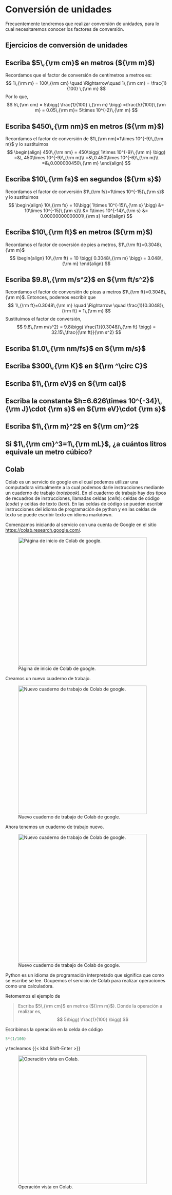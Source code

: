 # Conversión de unidades

Frecuentemente tendremos que realizar conversión de unidades, para lo cual necesitaremos conocer los factores de conversión.

## Ejercicios de conversión de unidades

::: {.callout-tip appearance="simple" icon=false collapse="true"}
## Escriba $5\,{\rm cm}$ en metros (${\rm m}$)
Recordamos que el factor de conversión de centímetros a metros es:
$$
1\,{\rm m} = 100\,{\rm cm} \quad \Rightarrow\quad 1\,{\rm cm} = \frac{1}{100} \,{\rm m}
$$
Por lo que,
$$
5\,{\rm cm} = 5\bigg( \frac{1}{100} \,{\rm m} \bigg) =\frac{5}{100}\,{\rm m} = 0.05\,{\rm m}= 5\times 10^{-2}\,{\rm m}
$$
:::


::: {.callout-tip appearance="simple" icon=false collapse="true"}
## Escriba $450\,{\rm nm}$ en metros (${\rm m}$)
Recordamos el factor de conversión de $1\,{\rm nm}=1\times 10^{-9}\,{\rm m}$ y lo sustituimos
$$
\begin{align}
450\,{\rm nm} = 450\bigg( 1\times 10^{-9}\,{\rm m}  \bigg) =&\, 450\times 10^{-9}\,{\rm m}\\
=&\,0.450\times 10^{-6}\,{\rm m}\\
=&\,0.000000450\,{\rm m}
\end{align}
$$
:::

::: {.callout-tip appearance="simple" icon=false collapse="true"}
## Escriba $10\,{\rm fs}$ en segundos (${\rm s}$)
Recordamos el factor de conversión $1\,{\rm fs}=1\times 10^{-15}\,{\rm s}$ y lo sustituimos
$$
\begin{align}
10\,{\rm fs} = 10\bigg( 1\times 10^{-15}\,{\rm s} \bigg) &= 10\times 10^{-15}\,{\rm s}\\
&= 1\times 10^{-14}\,{\rm s}
&= 0.00000000000001\,{\rm s}
\end{align}
$$

:::

::: {.callout-tip appearance="simple" icon=false collapse="true"}
## Escriba $10\,{\rm ft}$ en metros (${\rm m}$)
Recordamos el factor de coversión de pies a metros, $1\,{\rm ft}=0.3048\,{\rm m}$
$$
\begin{align}
10\,{\rm ft} = 10 \bigg( 0.3048\,{\rm m}  \bigg) = 3.048\,{\rm m}
\end{align}
$$
:::

::: {.callout-tip appearance="simple" icon=false collapse="true"}
## Escriba $9.8\,{\rm m/s^2}$ en ${\rm ft/s^2}$
Recordamos el factor de conversión de pieas a metros $1\,{\rm ft}=0.3048\,{\rm m}$. Entonces, podemos escribir que 
$$
1\,{\rm ft}=0.3048\,{\rm m} \quad \Rightarrow \quad \frac{1}{0.3048}\,{\rm ft} = 1\,{\rm m}
$$
Sustituimos el factor de conversión,
$$
9.8\,{\rm m/s^2} = 9.8\bigg( \frac{1}{0.3048}\,{\rm ft} \bigg) = 32.15\,\frac{{\rm ft}}{\rm s^2}
$$
:::

::: {.callout-tip appearance="simple" icon=false collapse="true"}
## Escriba $1.0\,{\rm nm/fs}$ en ${\rm m/s}$

:::

::: {.callout-tip appearance="simple" icon=false collapse="true"}
## Escriba $300\,{\rm K}$ en ${\rm ^\circ C}$

:::

::: {.callout-tip appearance="simple" icon=false collapse="true"}
## Escriba $1\,{\rm eV}$ en ${\rm cal}$

:::

::: {.callout-tip appearance="simple" icon=false collapse="true"}
## Escriba la constante $h=6.626\times 10^{-34}\,{\rm J}\cdot {\rm s}$ en ${\rm eV}\cdot {\rm s}$

:::

::: {.callout-tip appearance="simple" icon=false collapse="true"}
## Escriba $1\,{\rm m}^2$ en ${\rm cm}^2$

:::

::: {.callout-tip appearance="simple" icon=false collapse="true"}
## Si $1\,{\rm cm}^3=1\,{\rm mL}$, ¿a cuántos litros equivale un metro cúbico?

:::

## Colab

Colab es un servicio de google en el cual podemos utilizar una computadora virtualmente a la cual podemos darle instrucciones mediante un cuaderno de trabajo (*notebook*). En el cuaderno de trabajo hay dos tipos de recuadros de instrucciones, llamadas celdas (*cells*): celdas de código (*code*) y celdas de texto (*text*). En las celdas de código se pueden escribir instrucciones del idioma de programación de python y en las celdas de texto se puede escribir texto en idioma markdown.

Comenzamos iniciando al servicio con una cuenta de Google en el sitio <https://colab.research.google.com/>.

![Página de inicio de Colab de google.](img/iniciocolab.png){fig-align="left" width=400}

Creamos un nuevo cuaderno de trabajo.

![Nuevo cuaderno de trabajo de Colab de google.](img/nuevonotebookcolab.png){fig-align="left" width=400}

Ahora tenemos un cuaderno de trabajo nuevo.

![Nuevo cuaderno de trabajo de Colab de google.](img/inicionotebook.png){fig-align="left" width=400}

Python es un idioma de programación interpretado que significa que como se escribe se lee. Ocupemos el servicio de Colab para realizar operaciones como una calculadora. 

Retomemos el ejemplo de 

> Escriba $5\,{\rm cm}$ en metros (${\rm m}$). Donde la operación a realizar es,
$$
5\bigg( \frac{1}{100} \bigg)
$$

Escribimos la operación en la celda de código 
```python
5*(1/100)
```
y tecleamos {{< kbd Shift-Enter >}}

![Operación vista en Colab.](img/operacioninicialcolab.png){fig-align="left" width=400}

